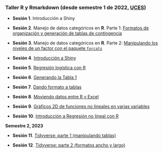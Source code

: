 
<br>
<br>

### Taller R y Rmarkdown (desde semestre 1 de 2022, [UCES](https://www.ces.edu.co/))

- **Sesión 1**. Introducción a Shiny

- **Sesión 2**. Manejo de datos categóricos en **R**. Parte 1: [Formatos de organización y generación de tablas de contingencia](Taller_DatosCateg_mar_2022/FormatosDatosCateg.html){target="Blank1"}

- **Sesión 3**. Manejo de datos categóricos en **R**. Parte 2: [Manipulando los niveles de un factor con el paquete `forcats`](Taller_DatosCateg_mar_2022/FormatosDatosCateg2.html){target="Blank2"}

- **Sesión 4**. [Introducción a Shiny](Taller_Shiny_abr_2022/IntroShiny.html){target="Blank3"}

- **Sesión 5**. [Regresión logística con R](Taller_DatosCateg_mar_2022/RegLogistica.html){target="Blank4"}

- **Sesión 6**. [Generando la Tabla 1](Taller_Tabla1/Taller_Tabla1.html){target="Blank5"}

- **Sesión 7**. [Dando formato a tablas](Taller_FormatoTablas/Taller_FormatoTablas.html){target="Blank6"}

- **Sesión 8**. [Moviendo datos entre R y Excel](Taller_R_Excel/Taller_R_Excel.html){target="Blank7"}

- **Sesión 9**. [Gráficos 2D de funciones no lineales en varias variables](Taller_Funciones_No_Lineales/Graficos_2D_fun_nonLineal_ggplot2.html){target="Blank8"}

- **Sesión 10**. [Introducción a Regresión no lineal con R](Taller_Funciones_No_Lineales/Taller_Regresion_NoLineal.html){target="Blank9"}

**Semestre 2, 2023**

- **Sesión 11**. [Tidyverse: parte 1 (manipulando tablas)](Taller_Tidyverse/Tidyverse_v1.html){target="Blank10"}

- **Sesión 12**. [Tidyverse: parte 2 (formatos ancho y largo)](Taller_Tidyverse/Tidyverse_v2.html){target="Blank11"}


